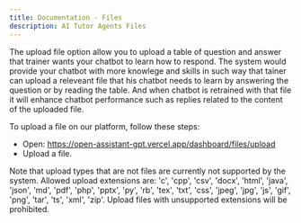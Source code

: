 ```yaml
---
title: Documentation - Files
description: AI Tutor Agents Files
---
```


The upload file option allow you to upload a table of question and answer that trainer wants your chatbot to learn how to respond. The system would provide your chatbot with more knowlege and skills in such way that tainer can upload a releveant file that his chatbot needs to learn by answering the question or by reading the table. And when chatbot is retrained with that file it will enhance chatbot performance such as replies related to the content of the uploaded file.

To upload a file on our platform, follow these steps:

- Open: https://open-assistant-gpt.vercel.app/dashboard/files/upload
- Upload a file.

Note that upload types that are not files are currently not supported by the system. Allowed upload extensions are: 'c', 'cpp', 'csv', 'docx', 'html', 'java', 'json', 'md', 'pdf', 'php', 'pptx', 'py', 'rb', 'tex', 'txt', 'css', 'jpeg', 'jpg', 'js', 'gif', 'png', 'tar', 'ts', 'xml', 'zip'. Upload files with unsupported extensions will be prohibited.